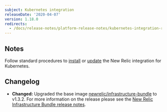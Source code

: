 ```yaml
---
subject: Kubernetes integration
releaseDate: '2020-04-07'
version: 1.18.0
redirects:
  - /docs/release-notes/platform-release-notes/kubernetes-integration-release-notes/new-relic-integration-kubernetes-1180
---
```


## Notes

Follow standard procedures to [install](/docs/integrations/host-integrations/host-integrations-list/kubernetes-monitoring-integration#install) or [update](/docs/integrations/host-integrations/host-integrations-list/kubernetes-monitoring-integration#update) the New Relic integration for Kubernetes.

## Changelog

* **Changed:** Upgraded the base image [newrelic/infrastructure-bundle](https://github.com/newrelic/infrastructure-bundle/releases/tag/1.3.2 "Link opens in a new window.") to v1.3.2. For more information on the release please see the [New Relic Infrastructure Bundle release notes](https://github.com/newrelic/infrastructure-bundle/releases/tag/1.3.2).
